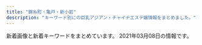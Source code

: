 ```yaml
---
title: "錦糸町・亀戸・新小岩"
description: "キーワード別にの巨乳アジアン・チャイナエステ嬢情報をまとめました。"
---
```


新着画像と新着キーワードをまとめています。
2021年03月08日の情報です。

<DmmAffiliateIns />
<KeywordTable
  shops={
    [
    {
        "station": "JR\u65b0\u5c0f\u5ca9\u99c5\u5357\u53e3",
        "url": "http://www.himawari-shinkoiwa.com/",
        "img_links": [
            "http://www.himawari-shinkoiwa.com/img/btn_side_mobile.jpg",
            "http://www.himawari-shinkoiwa.com/images/line.png",
            "http://www.himawari-shinkoiwa.com/files/002.jpg",
            "http://www.himawari-shinkoiwa.com/files/003.jpg",
            "http://www.himawari-shinkoiwa.com/img/ttl_info.png",
            "http://www.himawari-shinkoiwa.com/images/slider/2.jpg",
            "http://www.himawari-shinkoiwa.com/files/003-02.jpg",
            "http://www.himawari-shinkoiwa.com/files/002-02.jpg",
            "http://www.himawari-shinkoiwa.com/img/btn_blog.png",
            "http://www.himawari-shinkoiwa.com/images/slider/3.jpg",
            "http://www.himawari-shinkoiwa.com/images/slider/1.jpg",
            "http://www.himawari-shinkoiwa.com/files/001-02.jpg",
            "http://www.himawari-shinkoiwa.com/img/goback.jpg",
            "http://www.himawari-shinkoiwa.com/files/001.jpg",
            "http://www.himawari-shinkoiwa.com/img/move.jpg",
            "http://www.himawari-shinkoiwa.com/img/pickup.jpg",
            "http://www.himawari-shinkoiwa.com/img/ttl_move.png",
            "http://www.himawari-shinkoiwa.com/img/ttl_news.png",
            "http://www.himawari-shinkoiwa.com/img/tel.png"
        ],
        "name": "\u3072\u307e\u308f\u308a",
        "keywords": {
            "D": 4,
            "E": 2,
            "87": 4,
            "86": 2,
            "C": 11
        }
    },
    {
        "keywords": {},
        "img_links": [
            "http://www.hu-wa.work/images/sys.png",
            "http://www.hu-wa.work/img/kaori1.jpg",
            "http://www.hu-wa.work/staff/ayumi.jpg",
            "http://www.hu-wa.work/images/interior_t.jpg",
            "http://www.hu-wa.work/images/news.png",
            "http://www.hu-wa.work/images/3.png",
            "http://www.hu-wa.work/images/2.png",
            "http://www.hu-wa.work/img/mimi1.jpg",
            "http://www.hu-wa.work/staff/natu.jpg",
            "http://www.hu-wa.work/img/miki1.jpg",
            "http://www.hu-wa.work/images/s1.png",
            "http://www.hu-wa.work/img/maya1.jpg",
            "http://www.hu-wa.work/images/staff_t.jpg",
            "http://www.hu-wa.work/staff/maya.jpg",
            "http://www.hu-wa.work/images/8.png",
            "http://www.hu-wa.work/img/natu2.jpg",
            "http://www.hu-wa.work/images/7.png",
            "http://www.hu-wa.work/images/ta.jpg",
            "http://www.hu-wa.work/staff/miki.jpg",
            "http://www.hu-wa.work/img/yuna1.jpg",
            "http://www.hu-wa.work/images/5.png",
            "http://www.hu-wa.work/images/int1.png",
            "http://www.hu-wa.work/images/6.png",
            "http://www.hu-wa.work/img/natu1.jpg",
            "http://www.hu-wa.work/staff/mimi.jpg",
            "http://www.hu-wa.work/images/head.jpg",
            "http://www.hu-wa.work/staff/yuna.jpg",
            "http://www.hu-wa.work/images/tel.jpg",
            "http://www.hu-wa.work/staff/kaori.jpg",
            "http://www.hu-wa.work/img/ayumi1.jpg",
            "http://www.hu-wa.work/images/int2.png",
            "http://www.hu-wa.work/img/mimi2.jpg",
            "http://www.hu-wa.work/images/4.png"
        ],
        "url": "http://www.hu-wa.work/",
        "name": "Angel\u2019s Smile",
        "station": "JR\u5c0f\u5ca9\u99c5\u5357\u53e3"
    },
    {
        "img_links": [
            "http://miyabi-aroma.xyz/images/index-rose_02.png",
            "http://miyabi-aroma.xyz/images/staff/3/kiki.jpg",
            "http://miyabi-aroma.xyz/images/nav/nav-job.jpg",
            "http://miyabi-aroma.xyz/images/shishu/se2.jpg",
            "http://miyabi-aroma.xyz/images/nav/nav-staff.jpg",
            "http://miyabi-aroma.xyz/images/nav/nav-sys.jpg",
            "http://miyabi-aroma.xyz/images/shishu/se1.jpg",
            "http://miyabi-aroma.xyz/images/staff/3/rina.jpg",
            "http://miyabi-aroma.xyz/images/staff/3/ami2.jpg",
            "http://miyabi-aroma.xyz/images/staff/3/miya.jpg",
            "http://miyabi-aroma.xyz/images/index-rose_07.png",
            "http://miyabi-aroma.xyz/images/staff/3/rina2.jpg",
            "http://miyabi-aroma.xyz/images/staff/3/yaya2.jpg",
            "http://miyabi-aroma.xyz/images/staff/3/miya2.jpg",
            "http://miyabi-aroma.xyz/images/staff/3/kiki2.jpg",
            "http://miyabi-aroma.xyz/images/index-rose_09.png",
            "http://miyabi-aroma.xyz/images/staff/3/yaya1.jpg",
            "http://miyabi-aroma.xyz/images/index-rose_13.png",
            "http://miyabi-aroma.xyz/images/staff/3/yami.jpg",
            "http://miyabi-aroma.xyz/images/11.png",
            "http://miyabi-aroma.xyz/images/3/2.jpg",
            "http://miyabi-aroma.xyz/images/1801706901.jpg",
            "http://miyabi-aroma.xyz/images/staff/3/ami.jpg",
            "http://miyabi-aroma.xyz/images/nav/nav-info.jpg",
            "http://miyabi-aroma.xyz/images/3/1.jpg",
            "http://miyabi-aroma.xyz/images/index-rose_04.png"
        ],
        "station": "JR\u4e80\u6238\u99c5\u6771\u53e3",
        "name": "\u685c",
        "keywords": {
            "C": 7
        },
        "url": "http://miyabi-aroma.xyz/"
    },
    {
        "url": "http://mori.me-es.com/",
        "keywords": {
            "86": 3,
            "85": 3,
            "87": 1,
            "88": 1,
            "C": 6
        },
        "name": "\u68ee",
        "img_links": [
            "http://mori.me-es.com/images/index_24.jpg",
            "http://mori.me-es.com/images/index_28.jpg",
            "http://mori.me-es.com/girls/07.jpg",
            "http://mori.me-es.com/girls/08.jpg",
            "http://mori.me-es.com/images/info.jpg",
            "http://mori.me-es.com/images/index_15.jpg",
            "http://mori.me-es.com/girls/02.jpg",
            "http://mori.me-es.com/images/index_22.jpg",
            "http://mori.me-es.com/images/index_19.jpg",
            "http://mori.me-es.com/images/index_18.jpg",
            "http://mori.me-es.com/images/rec.jpg",
            "http://mori.me-es.com/images/staff_15.jpg",
            "http://mori.me-es.com/girls/05.jpg",
            "http://mori.me-es.com/images/index_05.jpg",
            "http://mori.me-es.com/images/index_20.jpg",
            "http://mori.me-es.com/images/index_02.jpg",
            "http://mori.me-es.com/images/index_03.jpg",
            "http://mori.me-es.com/girls/03.jpg",
            "http://mori.me-es.com/images/index_06.jpg",
            "http://mori.me-es.com/images/index_26.jpg",
            "http://mori.me-es.com/images/sub_28.jpg",
            "http://mori.me-es.com/images/index_01.jpg",
            "http://mori.me-es.com/images/index_12.jpg",
            "http://mori.me-es.com/images/index_13.jpg",
            "http://mori.me-es.com/images/index_04.jpg",
            "http://mori.me-es.com/images/index_10.jpg",
            "http://mori.me-es.com/images/info_15.jpg",
            "http://mori.me-es.com/girls/08a.jpg",
            "http://mori.me-es.com/images/index_09.jpg",
            "http://mori.me-es.com/girls/06.jpg",
            "http://mori.me-es.com/girls/00.jpg",
            "http://mori.me-es.com/images/index_17.jpg",
            "http://mori.me-es.com/images/rec_15.jpg",
            "http://mori.me-es.com/images/index_08.jpg",
            "http://mori.me-es.com/images/index_16.jpg",
            "http://mori.me-es.com/images/index_07.jpg",
            "http://mori.me-es.com/images/index_21.jpg",
            "http://mori.me-es.com/girls/01.jpg",
            "http://mori.me-es.com/images/index_27.jpg",
            "http://mori.me-es.com/images/index_30.jpg",
            "http://mori.me-es.com/girls/04.jpg",
            "http://mori.me-es.com/images/index_29.jpg",
            "http://mori.me-es.com/images/index_25.jpg"
        ],
        "station": "JR\u65b0\u5c0f\u5ca9\u99c5\u5317\u53e3"
    },
    {
        "keywords": {
            "88": 14,
            "86": 28,
            "D": 126,
            "83": 14,
            "89": 14,
            "C": 70,
            "87": 28,
            "85": 98,
            "E": 14,
            "92": 14
        },
        "img_links": [
            "https://kinshicho-mensesthe.net/images/footer-r.png",
            "https://kinshicho-mensesthe.net/room/esthe1.jpg",
            "https://kinshicho-mensesthe.net/room/4-s.jpg",
            "https://kinshicho-mensesthe.net/staff2/kokomi-s1.jpg",
            "https://kinshicho-mensesthe.net/staff2/kiki-s1.jpg",
            "https://kinshicho-mensesthe.net/room/4-l.jpg",
            "https://kinshicho-mensesthe.net/images/flower.png",
            "https://kinshicho-mensesthe.net/staff2/haruka-l1.jpg",
            "https://kinshicho-mensesthe.net/staff2/sera-l1.jpg",
            "https://kinshicho-mensesthe.net/room/1-l.jpg",
            "https://kinshicho-mensesthe.net/mens-esthe-massage/2020/02/06/satomi-s1.jpg",
            "https://kinshicho-mensesthe.net/staff2/kiki-l1.jpg",
            "https://kinshicho-mensesthe.net/staff2/sakura-l2.jpg",
            "https://kinshicho-mensesthe.net/button/blog.png",
            "https://kinshicho-mensesthe.net/staff2/satomi-s1.jpg",
            "https://kinshicho-mensesthe.net/images/camp.png",
            "https://kinshicho-mensesthe.net/staff2/yuki-s1.jpg",
            "https://kinshicho-mensesthe.net/room/6-l.jpg",
            "https://kinshicho-mensesthe.net/staff2/moe-s1.jpg",
            "https://kinshicho-mensesthe.net/staff2/kokomi-l1.jpg",
            "https://kinshicho-mensesthe.net/staff2/sera-s1.jpg",
            "https://kinshicho-mensesthe.net/staff2/satomi-l1.jpg",
            "https://kinshicho-mensesthe.net/staff2/rika-l1.jpg",
            "https://kinshicho-mensesthe.net/staff2/sora-s1.jpg",
            "https://kinshicho-mensesthe.net/staff2/saki-l1.jpg",
            "https://kinshicho-mensesthe.net/staff2/rui-s1.jpg",
            "https://kinshicho-mensesthe.net/room/6-s.jpg",
            "https://kinshicho-mensesthe.net/staff2/mai-l1.jpg",
            "https://kinshicho-mensesthe.net/staff2/saki-s1.jpg",
            "https://kinshicho-mensesthe.net/room/3-s.jpg",
            "https://kinshicho-mensesthe.net/images/header3.png",
            "https://kinshicho-mensesthe.net/staff2/yuki-l1.jpg",
            "https://kinshicho-mensesthe.net/room/2-s.jpg",
            "https://kinshicho-mensesthe.net/staff2/yumi-s1.jpg",
            "https://kinshicho-mensesthe.net/images/qrcode.png",
            "https://kinshicho-mensesthe.net/staff2/yuka-s1.jpg",
            "https://kinshicho-mensesthe.net/room/5-l.jpg",
            "https://kinshicho-mensesthe.net/staff2/sora-l1.jpg",
            "https://kinshicho-mensesthe.net/room/esthe3.jpg",
            "https://kinshicho-mensesthe.net/images/main1.jpg",
            "https://kinshicho-mensesthe.net/room/esthe2.jpg",
            "https://kinshicho-mensesthe.net/mens-esthe-massage/2020/02/06/sora-s1.jpg",
            "https://kinshicho-mensesthe.net/staff2/yumi-l1.jpg",
            "https://kinshicho-mensesthe.net/images/clear.png",
            "https://kinshicho-mensesthe.net/images/main-sp.jpg",
            "https://kinshicho-mensesthe.net/button/home.png",
            "https://kinshicho-mensesthe.net/images/footer-l.png",
            "https://kinshicho-mensesthe.net/staff2/rui-l1.jpg",
            "https://kinshicho-mensesthe.net/room/3-l.jpg",
            "https://kinshicho-mensesthe.net/staff2/sakura-s2.jpg",
            "https://kinshicho-mensesthe.net/staff2/mai-s1.jpg",
            "https://kinshicho-mensesthe.net/staff2/rika-s1.jpg",
            "https://kinshicho-mensesthe.net/room/5-s.jpg",
            "https://kinshicho-mensesthe.net/button/staff.png",
            "https://kinshicho-mensesthe.net/mens-esthe-massage/2020/10/17/moe-s1.jpg",
            "https://kinshicho-mensesthe.net/mens-esthe-massage/2020/01/22/yuki-s1.jpg",
            "https://kinshicho-mensesthe.net/room/1-s.jpg",
            "https://kinshicho-mensesthe.net/staff2/haruka-s1.jpg",
            "https://kinshicho-mensesthe.net/room/2-l.jpg"
        ],
        "name": "KIRARA",
        "url": "https://kinshicho-mensesthe.net/",
        "station": "JR\u9326\u7cf8\u753a\u99c5\u5317\u53e3"
    },
    {
        "name": "\u5343\u693f",
        "img_links": [
            "http://sentsubaki.asia/img/cast/yuyu-04.jpg",
            "http://sentsubaki.asia/img/btn_twitter.png",
            "http://sentsubaki.asia/img/cast/you-04.jpg",
            "http://sentsubaki.asia/img/cast/momo-03.jpg",
            "http://sentsubaki.asia/img/cast/miki-03.jpg",
            "http://sentsubaki.asia/img/cast/yumi-02.jpg",
            "http://sentsubaki.asia/img/cast/momo-01.jpg",
            "http://sentsubaki.asia/img/cast/miki-02.jpg",
            "http://sentsubaki.asia/img/btn_interior.png",
            "http://sentsubaki.asia/img/cast/yumi-03.jpg",
            "http://sentsubaki.asia/img/cast/you-01.jpg",
            "http://sentsubaki.asia/img/cast/you-02.jpg",
            "http://sentsubaki.asia/img/cast/aya-03.jpg",
            "http://sentsubaki.asia/img/cast/yuyu-02.jpg",
            "http://sentsubaki.asia/img/cast/miki-04.jpg",
            "http://sentsubaki.asia/img/btn_cast.png",
            "http://sentsubaki.asia/img/cast/yumi-04.jpg",
            "http://sentsubaki.asia/img/head_tel.png",
            "http://sentsubaki.asia/img/cast/nina-04.jpg",
            "http://sentsubaki.asia/img/cast/you-03.jpg",
            "http://sentsubaki.asia/img/cast/momo-02.jpg",
            "http://sentsubaki.asia/img/head_time.png",
            "http://sentsubaki.asia/img/cast/yuyu-01.jpg",
            "http://sentsubaki.asia/img/interior/lobby-2.jpg",
            "http://sentsubaki.asia/img/cast/miki-01.jpg",
            "http://sentsubaki.asia/img/coupon_special.png",
            "http://sentsubaki.asia/img/btn_top.png",
            "http://sentsubaki.asia/img/cast/momo-04.jpg",
            "http://sentsubaki.asia/img/cast/aya-04.jpg",
            "http://sentsubaki.asia/img/cast/nina-03.jpg",
            "http://sentsubaki.asia/img/cast/aya-01.jpg",
            "http://sentsubaki.asia/img/interior/lobby-1.jpg"
        ],
        "keywords": {},
        "url": "http://sentsubaki.asia/",
        "station": "JR\u4e80\u6238\u99c5\u6771\u53e3"
    },
    {
        "url": "https://doraimon.tyo.cm/",
        "img_links": [
            "https://doraimon.tyo.cm/photos/sites/32/2021/03/2021030207304993.jpg",
            "https://doraimon.tyo.cm/images/top.jpg",
            "https://doraimon.tyo.cm/images/s_face.jpg",
            "https://doraimon.tyo.cm/images/link.jpg",
            "https://doraimon.tyo.cm/images/s_news.jpg",
            "https://doraimon.tyo.cm/photos/sites/32/2021/03/2021030207305994.jpg",
            "https://doraimon.tyo.cm/photos/sites/32/2021/03/2021030207304862.jpg",
            "https://doraimon.tyo.cm/images/mobile.jpg",
            "https://doraimon.tyo.cm/photos/sites/32/2021/03/2021030207310114.jpg",
            "https://doraimon.tyo.cm/images/staff_line.jpg"
        ],
        "keywords": {
            "86": 2,
            "D": 4,
            "85": 2
        },
        "name": "\u30c9\u30e9\u3048\u3082\u3093",
        "station": "JR\u4e80\u6238\u99c5\u5317\u53e3"
    },
    {
        "img_links": [
            "http://kinshicho-es.xyz/images/kanban.jpg",
            "http://kinshicho-es.xyz/images/r1.jpg",
            "http://kinshicho-es.xyz/images/top.jpg",
            "http://kinshicho-es.xyz/images/b2.jpg",
            "http://kinshicho-es.xyz/images/r2.jpg",
            "http://kinshicho-es.xyz/images/g5.jpg",
            "http://kinshicho-es.xyz/images/g3.jpg",
            "http://kinshicho-es.xyz/images/left1_2_02.jpg",
            "http://kinshicho-es.xyz/images/r3.jpg",
            "http://kinshicho-es.xyz/images/g2.jpg",
            "http://kinshicho-es.xyz/images/news-tit1.jpg",
            "http://kinshicho-es.xyz/images/r4.jpg",
            "http://kinshicho-es.xyz/images/top1.jpg",
            "http://kinshicho-es.xyz/images/g0.jpg",
            "http://kinshicho-es.xyz/images/g51.jpg",
            "http://kinshicho-es.xyz/images/b1.jpg",
            "http://kinshicho-es.xyz/images/g41.jpg"
        ],
        "url": "http://kinshicho-es.xyz/",
        "keywords": {
            "C": 7
        },
        "name": "\u30b9\u30c1\u30e5\u30ef\u306e\u30b9\u30de\u30a4\u30eb",
        "station": "JR\u9326\u7cf8\u753a\u99c5\u5317\u53e3"
    },
    {
        "img_links": [
            "http://iyasi-heal.com/images/slider1/03.jpg",
            "http://iyasi-heal.com/staffPhoto/s20200606151251.jpg",
            "http://iyasi-heal.com/images/mobile.jpg",
            "http://iyasi-heal.com/images/returnBtn.png",
            "http://iyasi-heal.com/images/gallery1.png",
            "http://iyasi-heal.com/staffPhoto/b20200909152230.jpg",
            "http://iyasi-heal.com/staffPhoto/b20190815113058.jpg",
            "http://iyasi-heal.com/js/sliderLine/slide_next.png",
            "http://iyasi-heal.com/staffPhoto/b20190815113117.jpg",
            "http://iyasi-heal.com/staffPhoto/s20190815113117.jpg",
            "http://iyasi-heal.com/js/sliderLine/slide_prev.png",
            "http://iyasi-heal.com/staffPhoto/b20200606151240.jpg",
            "http://iyasi-heal.com/staffPhoto/s20191114093407.jpg",
            "http://iyasi-heal.com/staffPhoto/s20190815113058.jpg",
            "http://iyasi-heal.com/staffPhoto/b20191114093407.jpg",
            "http://iyasi-heal.com/staffPhoto/s20200606151247.jpg",
            "http://iyasi-heal.com/images/slider1/02.jpg",
            "http://iyasi-heal.com/staffPhoto/s20200909152230.jpg",
            "http://iyasi-heal.com/staffPhoto/s20200606151240.jpg",
            "http://iyasi-heal.com/images/slider1/01.jpg"
        ],
        "url": "http://iyasi-heal.com/",
        "name": "\u308a\u308a",
        "keywords": {
            "C": 1,
            "85": 1,
            "D": 3
        },
        "station": "JR\u5c0f\u5ca9\u99c5\u5357\u53e3"
    },
    {
        "url": "https://piano.sweet-relaxation.com/",
        "name": "Piano",
        "img_links": [
            "https://piano.sweet-relaxation.com/img/cast/luna-01.jpg",
            "https://piano.sweet-relaxation.com/img/cast/ai-02.jpg",
            "https://piano.sweet-relaxation.com/img/cast/aini-03.jpg",
            "https://piano.sweet-relaxation.com/img/cast/aini-02.jpg",
            "https://piano.sweet-relaxation.com/img/cast/aki-03.jpg",
            "https://piano.sweet-relaxation.com/img/slick/sl-6.jpg",
            "https://piano.sweet-relaxation.com/img/cast/aki-01.jpg",
            "https://piano.sweet-relaxation.com/img/cast/nana-04.jpg",
            "https://piano.sweet-relaxation.com/img/cast/ebi-03.jpg",
            "https://piano.sweet-relaxation.com/img/slick/sl-1.jpg",
            "https://piano.sweet-relaxation.com/img/cast/nico-02.jpg",
            "https://piano.sweet-relaxation.com/img/cast/ai-01.jpg",
            "https://piano.sweet-relaxation.com/img/slick/sl-7.jpg",
            "https://piano.sweet-relaxation.com/img/cast/aye-01.jpg",
            "https://piano.sweet-relaxation.com/img/interior/int-02.jpg",
            "https://piano.sweet-relaxation.com/img/slick/sl-5.jpg",
            "https://piano.sweet-relaxation.com/img/cast/aki-04.jpg",
            "https://piano.sweet-relaxation.com/img/slick/sl-2.jpg",
            "https://piano.sweet-relaxation.com/img/cast/aye-04.jpg",
            "https://piano.sweet-relaxation.com/img/cast/aye-03.jpg",
            "https://piano.sweet-relaxation.com/img/cast/nana-03.jpg",
            "https://piano.sweet-relaxation.com/img/cast/luna-04.jpg",
            "https://piano.sweet-relaxation.com/img/cast/nana-02.jpg",
            "https://piano.sweet-relaxation.com/img/cast/nico-03.jpg",
            "https://piano.sweet-relaxation.com/img/cast/miya-02.jpg",
            "https://piano.sweet-relaxation.com/img/interior/int-01.jpg",
            "https://piano.sweet-relaxation.com/img/cast/lili-04.jpg",
            "https://piano.sweet-relaxation.com/img/cast/nana-01.jpg",
            "https://piano.sweet-relaxation.com/img/cast/nico-04.jpg",
            "https://piano.sweet-relaxation.com/img/cast/coco-03.jpg",
            "https://piano.sweet-relaxation.com/img/cast/coco-02.jpg",
            "https://piano.sweet-relaxation.com/img/cast/aini-04.jpg",
            "https://piano.sweet-relaxation.com/img/cast/luna-03.jpg",
            "https://piano.sweet-relaxation.com/img/cast/miky-02.jpg",
            "https://piano.sweet-relaxation.com/img/cast/lili-03.jpg",
            "https://piano.sweet-relaxation.com/img/slick/sl-3.jpg",
            "https://piano.sweet-relaxation.com/img/cast/miky-03.jpg",
            "https://piano.sweet-relaxation.com/img/cast/miky-04.jpg",
            "https://piano.sweet-relaxation.com/img/cast/aini-01.jpg",
            "https://piano.sweet-relaxation.com/img/cast/miya-03.jpg",
            "https://piano.sweet-relaxation.com/img/cast/aye-02.jpg",
            "https://piano.sweet-relaxation.com/img/cast/miya-04.jpg",
            "https://piano.sweet-relaxation.com/img/cast/nico-01.jpg",
            "https://piano.sweet-relaxation.com/img/interior/int-03.jpg",
            "https://piano.sweet-relaxation.com/img/cast/lili-02.jpg",
            "https://piano.sweet-relaxation.com/img/interior/int-04.jpg",
            "https://piano.sweet-relaxation.com/img/slick/sl-4.jpg",
            "https://piano.sweet-relaxation.com/img/cast/coco-04.jpg",
            "https://piano.sweet-relaxation.com/img/cast/luna-02.jpg",
            "https://piano.sweet-relaxation.com/img/cast/miya-01.jpg",
            "https://piano.sweet-relaxation.com/img/cast/lili-01.jpg",
            "https://piano.sweet-relaxation.com/img/cast/ebi-02.jpg",
            "https://piano.sweet-relaxation.com/img/cast/ebi-01.jpg",
            "https://piano.sweet-relaxation.com/img/cast/ebi-04.jpg",
            "https://piano.sweet-relaxation.com/img/cast/miky-01.jpg",
            "https://piano.sweet-relaxation.com/img/cast/ai-03.jpg",
            "https://piano.sweet-relaxation.com/img/cast/aki-02.jpg",
            "https://piano.sweet-relaxation.com/img/cast/ai-04.jpg",
            "https://piano.sweet-relaxation.com/img/cast/coco-01.jpg"
        ],
        "station": "JR\u65b0\u5c0f\u5ca9\u99c5\u5357\u53e3",
        "keywords": {}
    },
    {
        "img_links": [
            "http://www.aierwtbn.xyz/picture/pick.png",
            "http://www.aierwtbn.xyz/picture/bj2.jpg",
            "http://www.aierwtbn.xyz/uploads/210223/1-210223145K0W7.jpg",
            "http://www.aierwtbn.xyz/picture/end.png",
            "http://www.aierwtbn.xyz/uploads/210223/1-210223145F5H5.jpg",
            "http://www.aierwtbn.xyz/uploads/210223/1-210223145KR53.jpg",
            "http://www.aierwtbn.xyz/uploads/210223/1-210223145H63H.jpg",
            "http://www.aierwtbn.xyz/uploads/210223/1-210223145I5F4.jpg",
            "http://www.aierwtbn.xyz/picture/r4.jpg",
            "http://www.aierwtbn.xyz/picture/news.png",
            "http://www.aierwtbn.xyz/picture/s_staff.jpg",
            "http://www.aierwtbn.xyz/picture/r1.jpg",
            "http://www.aierwtbn.xyz/picture/r2.jpg",
            "http://www.aierwtbn.xyz/picture/r5.jpg",
            "http://www.aierwtbn.xyz/uploads/210223/1-210223145G3595.jpg",
            "http://www.aierwtbn.xyz/picture/face.png",
            "http://www.aierwtbn.xyz/picture/top.png",
            "http://www.aierwtbn.xyz/picture/r3.jpg"
        ],
        "keywords": {
            "D": 3,
            "86": 3
        },
        "station": "JR\u5c0f\u5ca9\u99c5",
        "url": "http://www.aierwtbn.xyz/",
        "name": "\u3042\u3044\u3053"
    },
    {
        "station": "\u9752\u7825\u99c5A2\u51fa\u53e3",
        "url": "http://shizuku2009.com/",
        "keywords": {},
        "name": "\u79cb",
        "img_links": [
            "http://shizuku2009.com/images/index_10.jpg",
            "http://shizuku2009.com/staff/1/1.jpg",
            "http://shizuku2009.com/images/service_13.jpg",
            "http://shizuku2009.com/staff/6/1.jpg",
            "http://shizuku2009.com/images/staff_15.jpg",
            "http://shizuku2009.com/staff/3/1.jpg",
            "http://shizuku2009.com/images/staff_12.jpg",
            "http://shizuku2009.com/images/index_07.jpg",
            "http://shizuku2009.com/images/index_17.jpg",
            "http://shizuku2009.com/images/index_20.jpg",
            "http://shizuku2009.com/images/index_14.jpg",
            "http://shizuku2009.com/images/index_02.jpg",
            "http://shizuku2009.com/images/index_04.jpg",
            "http://shizuku2009.com/images/index_19.jpg",
            "http://shizuku2009.com/staff/5/1.jpg",
            "http://shizuku2009.com/images/index_06.jpg",
            "http://shizuku2009.com/staff/4/1.jpg",
            "http://shizuku2009.com/images/index_05.jpg",
            "http://shizuku2009.com/images/index_09.jpg",
            "http://shizuku2009.com/images/index_15.jpg",
            "http://shizuku2009.com/images/index_08.jpg",
            "http://shizuku2009.com/staff/2/1.jpg",
            "http://shizuku2009.com/images/index_13.jpg"
        ]
    },
    {
        "name": "\u5e78\u305b",
        "keywords": {},
        "img_links": [
            "http://www.es-royal.click/images/main_footer.jpg",
            "http://www.es-royal.click/images/head.jpg",
            "http://www.es-royal.click/images/mobile.jpg",
            "http://www.es-royal.click/images/b2.jpg",
            "http://www.es-royal.click/img/aya1.jpg",
            "http://www.es-royal.click/images/7.jpg",
            "http://www.es-royal.click/images/interior_t.jpg",
            "http://www.es-royal.click/images/6.jpg",
            "http://www.es-royal.click/images/sys1.png",
            "http://www.es-royal.click/img/emi1.jpg",
            "http://www.es-royal.click/images/staff_t.jpg",
            "http://www.es-royal.click/images/int1.png",
            "http://www.es-royal.click/images/main_top.jpg",
            "http://www.es-royal.click/img/ego1.jpg",
            "http://www.es-royal.click/images/news.png",
            "http://www.es-royal.click/img/miyuki1.jpg",
            "http://www.es-royal.click/images/ta.jpg",
            "http://www.es-royal.click/images/int2.png",
            "http://www.es-royal.click/img/nana1.jpg",
            "http://www.es-royal.click/images/b1.jpg",
            "http://www.es-royal.click/images/4.jpg",
            "http://www.es-royal.click/images/1.jpg",
            "http://www.es-royal.click/images/s1.png",
            "http://www.es-royal.click/img/mimi1.jpg",
            "http://www.es-royal.click/images/b3.jpg",
            "http://www.es-royal.click/images/8.jpg",
            "http://www.es-royal.click/img/momo2.jpg",
            "http://www.es-royal.click/images/5.jpg",
            "http://www.es-royal.click/images/9.jpg",
            "http://www.es-royal.click/img/momo1.jpg"
        ],
        "url": "http://www.es-royal.click/",
        "station": "\u4eac\u6210\u7acb\u77f3\u99c5\u5317\u53e3"
    },
    {
        "keywords": {},
        "station": "\u9752\u7825\u99c5",
        "img_links": [
            "http://iyasimori.jpest.net/uploads//sites/37/2021/01/g2-2-150x150.jpg",
            "http://iyasimori.jpest.net/uploads//sites/37/2021/01/news03.png",
            "http://iyasimori.jpest.net/uploads//sites/37/2021/01/g1-3.jpg",
            "http://iyasimori.jpest.net/uploads//sites/37/2021/01/g4-150x150.jpg",
            "http://iyasimori.jpest.net/uploads//sites/37/2021/01/g5.jpg",
            "http://iyasimori.jpest.net/uploads//sites/37/2021/01/tite-staff.jpg",
            "http://iyasimori.jpest.net/uploads//sites/37/2021/01/r3-1.jpg",
            "http://iyasimori.jpest.net/uploads//sites/37/2021/01/news01.png",
            "http://iyasimori.jpest.net/uploads//sites/37/2021/01/g2-2.jpg",
            "http://iyasimori.jpest.net/uploads//sites/37/2021/01/g4.jpg",
            "http://iyasimori.jpest.net/uploads//sites/37/2021/01/r4-1.jpg",
            "http://iyasimori.jpest.net/uploads//sites/37/2021/01/g3-2.jpg",
            "http://iyasimori.jpest.net/uploads//sites/37/2021/01/g3-2-150x150.jpg",
            "http://iyasimori.jpest.net/uploads//sites/37/2021/01/a.jpg",
            "http://iyasimori.jpest.net/uploads//sites/37/2021/01/r5.jpg",
            "http://iyasimori.jpest.net/uploads//sites/37/2021/01/bj_03.jpg",
            "http://iyasimori.jpest.net/uploads//sites/37/2021/01/r6.jpg",
            "http://iyasimori.jpest.net/uploads//sites/37/2021/01/g5-150x150.jpg",
            "http://iyasimori.jpest.net/uploads//sites/37/2021/01/g1-3-150x150.jpg",
            "http://iyasimori.jpest.net/uploads//sites/37/2021/01/mobile.png",
            "http://iyasimori.jpest.net/uploads//sites/37/2021/01/top.jpg",
            "http://iyasimori.jpest.net/uploads//sites/37/2021/01/a2.jpg"
        ],
        "url": "http://iyasimori.jpest.net/",
        "name": "\u7652\u3057\u306e\u68ee"
    },
    {
        "url": "http://hani-est.xyz/",
        "station": "\u897f\u5927\u5cf6\u99c5A1\u51fa\u53e3",
        "keywords": {
            "94": 13,
            "\u5de8\u4e73": 13,
            "E": 13,
            "C": 41,
            "90": 26,
            "82": 13,
            "\u4e73": 13,
            "83": 13
        },
        "name": "\u871c\u82b1",
        "img_links": [
            "http://hani-est.xyz/images/g1.jpg",
            "http://hani-est.xyz/images/a1.jpg",
            "http://hani-est.xyz/images/zi-staff.png",
            "http://hani-est.xyz/images/banna.jpg",
            "http://hani-est.xyz/images/g2.jpg",
            "http://hani-est.xyz/images/g4.jpg",
            "http://hani-est.xyz/images/banna1.jpg",
            "http://hani-est.xyz/images/g6.jpg",
            "http://hani-est.xyz/images/banna2.jpg",
            "http://hani-est.xyz/images/zi-newface.png",
            "http://hani-est.xyz/images/new1.jpg",
            "http://hani-est.xyz/images/zi-ao.png",
            "http://hani-est.xyz/images/g5.jpg",
            "http://hani-est.xyz/images/zi-service.png",
            "http://hani-est.xyz/images/zi-pri.png",
            "http://hani-est.xyz/images/top.jpg"
        ]
    },
    {
        "url": "http://thaipataya.chm.jp/",
        "img_links": [
            "https://chm.jp/domains1/thaipataya/myimg/imgcom37658_sp.png",
            "https://chm.jp/domains1/thaipataya/myimg/imgcom37737_sp.png",
            "https://chm.jp/domains1/thaipataya/myimg/imgcom37665_sp.jpg",
            "https://chm.jp/domains1/thaipataya/myimg/imgcom37662_sp.png",
            "https://chm.jp/domains1/thaipataya/myimg/imgcom36578_sp.jpg",
            "https://chm.jp/domains1/thaipataya/myimg/imgcom37834_sp.jpg",
            "https://chm.jp/domains1/thaipataya/myimg/imgcom37914_sp.jpg",
            "https://chm.jp/domains1/thaipataya/myimg/imgcom36565_sp.jpg",
            "https://chm.jp/domains1/thaipataya/myimg/imgcom37730_sp.png",
            "https://chm.jp/domains1/thaipataya/myimg/imgcom37669_sp.jpg",
            "https://chm.jp/domains1/thaipataya/myimg/imgcom36633_sp.jpg",
            "https://chm.jp/domains1/thaipataya/myimg/imgcom37664_sp.png",
            "https://chm.jp/domains1/thaipataya/myimg/imgcom36614_sp.jpg",
            "https://chm.jp/domains1/thaipataya/myimg/imgcom37174_sp.png",
            "https://chm.jp/domains1/thaipataya/myimg/imgcom37655_sp.jpg",
            "https://chm.jp/domains1/thaipataya/myimg/imgcom37358_sp.jpg",
            "https://chm.jp/domains1/thaipataya/myimg/imgcom37915_sp.jpg",
            "https://chm.jp/domains1/thaipataya/myimg/imgcom36577_sp.jpg",
            "https://chm.jp/domains1/thaipataya/myimg/imgcom37357_sp.jpg",
            "https://chm.jp/domains1/thaipataya/myimg/imgcom36581_sp.jpg",
            "https://chm.jp/domains1/thaipataya/myimg/imgcom37727_sp.png",
            "https://chm.jp/domains1/thaipataya/myimg/imgcom37654_sp.jpg",
            "https://chm.jp/domains1/thaipataya/myimg/imgcom37657_sp.jpg",
            "https://chm.jp/domains1/thaipataya/myimg/imgcom37663_sp.jpg",
            "https://chm.jp/domains1/thaipataya/myimg/imgcom37725_sp.png",
            "https://chm.jp/domains1/thaipataya/myimg/imgcom37734_sp.png",
            "https://chm.jp/domains1/thaipataya/myimg/imgcom36636_sp.jpg",
            "https://chm.jp/domains1/thaipataya/myimg/imgcom37177_sp.png",
            "https://chm.jp/domains1/thaipataya/myimg/imgcom36606_sp.jpg",
            "https://chm.jp/domains1/thaipataya/myimg/imgcom36618_sp.png",
            "https://chm.jp/domains1/thaipataya/myimg/imgcom37660_sp.png",
            "https://chm.jp/domains1/thaipataya/myimg/imgcom37840_sp.jpg",
            "https://chm.jp/domains1/thaipataya/myimg/imgcom37841_sp.jpg",
            "https://chm.jp/domains1/thaipataya/myimg/slideimg36560_sp.jpg",
            "https://chm.jp/domains1/thaipataya/myimg/imgcom37710_sp.jpg",
            "https://chm.jp/domains1/thaipataya/myimg/imgcom37839_sp.jpg",
            "https://chm.jp/domains1/thaipataya/myimg/imgcom37740_sp.png",
            "https://chm.jp/domains1/thaipataya/myimg/slideimg36561_sp.jpg",
            "https://chm.jp/domains1/thaipataya/myimg/imgcom37833_sp.jpg",
            "https://chm.jp/domains1/thaipataya/myimg/imgcom36613_sp.jpg",
            "https://chm.jp/domains1/thaipataya/myimg/imgcom37729_sp.png",
            "https://chm.jp/domains1/thaipataya/myimg/imgcom37666_sp.jpg",
            "https://chm.jp/domains1/thaipataya/myimg/imgcom36619_sp.jpg",
            "https://chm.jp/domains1/thaipataya/myimg/imgcom37355_sp.jpg",
            "https://chm.jp/domains1/thaipataya/myimg/imgcom37739_sp.png",
            "https://chm.jp/domains1/thaipataya/myimg/imgcom37359_sp.jpg",
            "https://chm.jp/domains1/thaipataya/myimg/imgcom36582_sp.jpg",
            "https://chm.jp/domains1/thaipataya/myimg/imgcom37916_sp.jpg",
            "https://chm.jp/domains1/thaipataya/myimg/imgcom37726_sp.png",
            "https://chm.jp/domains1/thaipataya/myimg/imgcom37659_sp.png",
            "https://chm.jp/domains1/thaipataya/myimg/imgcom36615_sp.png",
            "https://chm.jp/domains1/thaipataya/myimg/imgcom36605_sp.jpg",
            "https://chm.jp/domains1/thaipataya/myimg/imgcom37661_sp.png",
            "https://chm.jp/sozai/0_4999/bn122_sp.png",
            "https://chm.jp/domains1/thaipataya/myimg/imgcom37653_sp.jpg",
            "https://chm.jp/domains1/thaipataya/myimg/imgcom37172_sp.png",
            "https://chm.jp/domains1/thaipataya/myimg/imgcom37668_sp.png",
            "https://chm.jp/domains1/thaipataya/myimg/imgcom37913_sp.jpg",
            "https://chm.jp/sozai/0_4999/bn112_sp.png",
            "https://chm.jp/domains1/thaipataya/myimg/imgcom37732_sp.png",
            "https://chm.jp/domains1/thaipataya/myimg/imgcom37361_sp.png",
            "https://chm.jp/domains1/thaipataya/myimg/imgcom37362_sp.png",
            "http://chm.jp/img/linebutton_82x20.png",
            "https://chm.jp/domains1/thaipataya/myimg/imgcom37356_sp.jpg",
            "https://chm.jp/domains1/thaipataya/myimg/imgcom37656_sp.jpg",
            "https://chm.jp/domains1/thaipataya/myimg/imgcom37360_sp.jpg",
            "https://chm.jp/domains1/thaipataya/myimg/imgcom37728_sp.png",
            "https://chm.jp/domains1/thaipataya/myimg/imgcom36635_sp.jpg",
            "https://chm.jp/domains1/thaipataya/myimg/imgcom37667_sp.png",
            "https://chm.jp/domains1/thaipataya/myimg/imgcom36634_sp.jpg",
            "https://chm.jp/domains1/thaipataya/myimg/slideimg36562_sp.jpg",
            "https://chm.jp/domains1/thaipataya/myimg/imgcom37067_sp.png",
            "https://chm.jp/domains1/thaipataya/myimg/imgcom36604_sp.jpg",
            "https://chm.jp/domains1/thaipataya/myimg/imgcom37733_sp.png",
            "https://chm.jp/domains1/thaipataya/myimg/imgcom37736_sp.png",
            "https://chm.jp/domains1/thaipataya/myimg/imgcom37789_sp.png",
            "https://chm.jp/domains1/thaipataya/myimg/imgcom36567_sp.jpg",
            "https://chm.jp/domains1/thaipataya/myimg/imgcom37731_sp.png",
            "https://chm.jp/domains1/thaipataya/myimg/imgcom36603_sp.png",
            "https://chm.jp/domains1/thaipataya/myimg/imgcom37738_sp.png",
            "https://chm.jp/domains1/thaipataya/myimg/imgcom36566_sp.png",
            "https://chm.jp/domains1/thaipataya/myimg/imgcom36607_sp.jpg"
        ],
        "keywords": {
            "\u30bb\u30af\u30b7\u30fc": 1,
            "C": 13
        },
        "station": "JR\u5c0f\u5ca9\u99c5\u5357\u53e3",
        "name": "\u30d1\u30bf\u30e4"
    },
    {
        "img_links": [
            "http://biwert.xyz/uploads/201003/1-2010031G3421X.jpg",
            "http://biwert.xyz/templets/default/picture/staff_t.jpg",
            "http://biwert.xyz/uploads/201003/1-2010031G415110.jpg",
            "http://biwert.xyz/uploads/180620/1-1P62010154K00.png",
            "http://biwert.xyz/uploads/allimg/180620/1-1P620101640O8.png",
            "http://biwert.xyz/uploads/180620/1-1P620101629244.png",
            "http://biwert.xyz/uploads/201003/1-2010031G35C32.jpg",
            "http://biwert.xyz/templets/default/picture/interior_t.jpg",
            "http://biwert.xyz/templets/default/picture/head.jpg",
            "http://biwert.xyz/uploads/201109/1-201109141105216.jpg",
            "http://biwert.xyz/templets/default/picture/rec1.png",
            "http://biwert.xyz/uploads/201007/1-20100G4464b26.jpg",
            "http://biwert.xyz/uploads/allimg/180620/1-1P6201013133b.jpg",
            "http://biwert.xyz/uploads/180620/1-1P62010193X63.jpg",
            "http://biwert.xyz/uploads/201003/1-2010031G432629.jpg",
            "http://biwert.xyz/images/1-1P621101232H4.png",
            "http://biwert.xyz/templets/default/picture/news.jpg",
            "http://biwert.xyz/uploads/201006/1-2010061F032C0.jpg",
            "http://biwert.xyz/uploads/201006/1-2010061A941445.jpg"
        ],
        "keywords": {
            "G": 9,
            "E": 18
        },
        "url": "http://biwert.xyz/",
        "station": "JR\u5c0f\u5ca9\u99c5\u5317\u53e3",
        "name": "\u4e00\u6642"
    },
    {
        "station": "JR\u5c0f\u5ca9\u99c5\u5317\u53e3",
        "url": "http://www.sh-yuki.work/",
        "img_links": [
            "http://www.sh-yuki.work/uploads/190105/1-1Z1051440193X.jpg",
            "http://www.sh-yuki.work/images/lanmu3.jpg",
            "http://www.sh-yuki.work/uploads/200127/1-20012G02404310.jpg",
            "http://www.sh-yuki.work/uploads/200618/1-20061Q633094V.jpg",
            "http://www.sh-yuki.work/uploads/200713/1-200G3125135C2.jpg",
            "http://www.sh-yuki.work/images/room3.jpg",
            "http://www.sh-yuki.work/uploads/190110/1-1Z110093529363.png",
            "http://www.sh-yuki.work/uploads/210216/1-210216154445506.jpg",
            "http://www.sh-yuki.work/images/lanmu5.jpg",
            "http://www.sh-yuki.work/uploads/200618/1-20061Q6342Y06.jpg",
            "http://www.sh-yuki.work/images/room4.jpg",
            "http://www.sh-yuki.work/uploads/191006/1-191006105P61Z.jpg",
            "http://www.sh-yuki.work/uploads/201214/1-201214162100347.jpg",
            "http://www.sh-yuki.work/images/room1.jpg",
            "http://www.sh-yuki.work/uploads/191006/1-191006105IM24.jpg",
            "http://www.sh-yuki.work/images/lanmu4.jpg",
            "http://www.sh-yuki.work/uploads/190105/1-1Z105143940E6.jpg",
            "http://www.sh-yuki.work/images/end.png",
            "http://www.sh-yuki.work/images/lanmu2.jpg",
            "http://www.sh-yuki.work/uploads/200620/1-20062015425B54.jpg",
            "http://www.sh-yuki.work/images/1.jpg",
            "http://www.sh-yuki.work/images/s_news.jpg",
            "http://www.sh-yuki.work/uploads/191202/1-191202154021200.jpg",
            "http://www.sh-yuki.work/uploads/210216/1-210216154459443.jpg",
            "http://www.sh-yuki.work/uploads/201215/1-201215145200113.jpg",
            "http://www.sh-yuki.work/uploads/191221/1-191221111A3123.jpg",
            "http://www.sh-yuki.work/uploads/191028/1-19102Q03S5a4.jpg",
            "http://www.sh-yuki.work/images/nbj2.jpg",
            "http://www.sh-yuki.work/images/s_staff.jpg",
            "http://www.sh-yuki.work/uploads/200620/1-200620154311K4.jpg",
            "http://www.sh-yuki.work/uploads/190105/1-1Z105143921224.jpg",
            "http://www.sh-yuki.work/images/room2.jpg",
            "http://www.sh-yuki.work/uploads/201215/1-201215145153M4.jpg",
            "http://www.sh-yuki.work/uploads/200110/1-20011013245Y49.jpg",
            "http://www.sh-yuki.work/uploads/190105/1-1Z105143R9539.jpg",
            "http://www.sh-yuki.work/uploads/201214/1-20121416231WV.jpg",
            "http://www.sh-yuki.work/uploads/200713/1-200G3110344421.jpg",
            "http://www.sh-yuki.work/uploads/191021/1-19102116361I39.jpg",
            "http://www.sh-yuki.work/uploads/200218/1-20021Q3591A57.jpg",
            "http://www.sh-yuki.work/images/top.png",
            "http://www.sh-yuki.work/uploads/200218/1-20021Q359301Q.jpg",
            "http://www.sh-yuki.work/uploads/191227/1-19122F93911958.jpg",
            "http://www.sh-yuki.work/images/mobile.jpg",
            "http://www.sh-yuki.work/uploads/191104/1-1911041I124915.jpg",
            "http://www.sh-yuki.work/uploads/191227/1-19122F94110460.jpg"
        ],
        "name": "\u3086\u304d",
        "keywords": {
            "D": 17,
            "89": 2,
            "88": 1,
            "86": 14
        }
    },
    {
        "img_links": [
            "https://iyashinoizumi.com/wp-content/uploads/2019/06/001.jpg",
            "https://iyashinoizumi.com/wp-content/uploads/2019/06/50CD669B-0FFA-4734-B898-EB3D53E95C21.jpeg",
            "https://iyashinoizumi.com/wp-content/uploads/hiruwari.png",
            "https://iyashinoizumi.com/wp-content/uploads/2019/06/5293C707-270F-4802-8168-1493DA07DDAE.jpeg",
            "https://iyashinoizumi.com/wp-content/uploads/2019/06/momoko1.jpg",
            "https://iyashinoizumi.com/wp-content/uploads/0731EF09-7405-4B36-8468-B17A307EB894-197x300.jpeg",
            "https://iyashinoizumi.com/wp-content/uploads/9B89E764-B754-425D-A9AC-BB5566FA6AC4.jpeg",
            "https://iyashinoizumi.com/wp-content/uploads/0731EF09-7405-4B36-8468-B17A307EB894.jpeg",
            "https://iyashinoizumi.com/wp-content/uploads/7208DC4D-6E47-49CE-B1C0-3607E54E114B.jpeg",
            "https://iyashinoizumi.com/wp-content/uploads/rin.jpg",
            "https://iyashinoizumi.com/wp-content/uploads/7208DC4D-6E47-49CE-B1C0-3607E54E114B-210x300.jpeg",
            "https://iyashinoizumi.com/wp-content/uploads/5AA02D30-2C43-42C1-BE02-48E5A5C27E91-226x300.jpeg",
            "https://iyashinoizumi.com/wp-content/uploads/5AA02D30-2C43-42C1-BE02-48E5A5C27E91.jpeg",
            "https://iyashinoizumi.com/wp-content/uploads/9B89E764-B754-425D-A9AC-BB5566FA6AC4-270x300.jpeg",
            "https://iyashinoizumi.com/wp-content/uploads/2019/06/2DD3549C-F937-441D-B0E3-E26520ACFABD-e1559410733851.jpeg",
            "https://iyashinoizumi.com/wp-content/uploads/2019/06/43D6BE9C-43F6-45C2-95E5-E775CE725D67.jpeg",
            "https://iyashinoizumi.com/wp-content/uploads/0731EF09-7405-4B36-8468-B17A307EB894-e1579436226478.jpeg"
        ],
        "keywords": {
            "\u30bb\u30af\u30b7\u30fc": 2
        },
        "name": "\u7652\u3057\u306e\u6cc9",
        "station": "JR\u9326\u7cf8\u753a\u99c5\u5317\u53e3",
        "url": "https://iyashinoizumi.com/"
    },
    {
        "station": "JR\u5c0f\u5ca9\u99c5\u5317\u53e3",
        "keywords": {
            "E": 3,
            "\u30bb\u30af\u30b7\u30fc": 3
        },
        "img_links": [
            "http://mariabella.ies.fun/photos/sites/45/2019/09/2019092717170772.jpeg",
            "http://mariabella.ies.fun/photos/sites/45/2020/01/2020012420100278.jpeg",
            "http://mariabella.ies.fun/images/r06.jpg",
            "http://mariabella.ies.fun/images/s-staff.jpg",
            "http://mariabella.ies.fun/images/pick.jpg",
            "http://mariabella.ies.fun/images/ac2.jpg",
            "http://mariabella.ies.fun/photos/sites/45/2019/09/2019091016323921.jpeg",
            "http://mariabella.ies.fun/images/r02.jpg",
            "http://mariabella.ies.fun/images/s-recriut.jpg",
            "http://mariabella.ies.fun/images/r04.jpg",
            "http://mariabella.ies.fun/images/r05.jpg",
            "http://mariabella.ies.fun/images/ac3.jpg",
            "http://mariabella.ies.fun/images/r03.jpg",
            "http://mariabella.ies.fun/images/news.jpg",
            "http://mariabella.ies.fun/images/r09.jpg",
            "http://mariabella.ies.fun/images/ac1.jpg",
            "http://mariabella.ies.fun/images/mobile.jpg",
            "http://mariabella.ies.fun/images/top.png",
            "http://mariabella.ies.fun/images/r01.jpg",
            "http://mariabella.ies.fun/images/r07.jpg",
            "http://mariabella.ies.fun/images/mobile1.jpg",
            "http://mariabella.ies.fun/images/info.jpg",
            "http://mariabella.ies.fun/photos/sites/45/2018/06/2018062706422857.jpg"
        ],
        "name": "\u30de\u30ea\u30a2\u30d9\u30fc\u30e9",
        "url": "http://mariabella.ies.fun/"
    },
    {
        "url": "http://el-grande.asia/",
        "img_links": [
            "http://el-grande.asia/img/btn_top.png",
            "http://el-grande.asia/img/cast/sara-05.jpg",
            "http://el-grande.asia/img/cast/belu-03.jpg",
            "http://el-grande.asia/img/cast/hana-02.jpg",
            "http://el-grande.asia/img/btn_interior.png",
            "http://el-grande.asia/img/cast/aki-04.jpg",
            "http://el-grande.asia/img/cast/belu-02.jpg",
            "http://el-grande.asia/img/btn_twitter.png",
            "http://el-grande.asia/img/cast/misa-04.jpg",
            "http://el-grande.asia/img/cast/lucy-03.jpg",
            "http://el-grande.asia/img/cast/aki-02.jpg",
            "http://el-grande.asia/img/cast/lucy-01.jpg",
            "http://el-grande.asia/img/cast/ringo-03.jpg",
            "http://el-grande.asia/img/cast/mei-02.jpg",
            "http://el-grande.asia/img/cast/baby-03.jpg",
            "http://el-grande.asia/img/cast/aki-01.jpg",
            "http://el-grande.asia/img/interior/shower-4.jpg",
            "http://el-grande.asia/img/btn_cast.png",
            "http://el-grande.asia/img/cast/baby-01.jpg",
            "http://el-grande.asia/img/cast/rey-02.jpg",
            "http://el-grande.asia/img/cast/lucy-04.jpg",
            "http://el-grande.asia/img/cast/sara-06.jpg",
            "http://el-grande.asia/img/cast/belu-04.jpg",
            "http://el-grande.asia/img/cast/mai-03.jpg",
            "http://el-grande.asia/img/cast/rey-04.jpg",
            "http://el-grande.asia/img/cast/mai-01.jpg",
            "http://el-grande.asia/img/cast/baby-02.jpg",
            "http://el-grande.asia/img/cast/haru-04.jpg",
            "http://el-grande.asia/img/cast/mai-04.jpg",
            "http://el-grande.asia/img/cast/hana-03.jpg",
            "http://el-grande.asia/img/cast/haru-02.jpg",
            "http://el-grande.asia/img/cast/baby-04.jpg",
            "http://el-grande.asia/img/cast/hana-04.jpg",
            "http://el-grande.asia/img/cast/lucy-02.jpg",
            "http://el-grande.asia/img/dagger.png",
            "http://el-grande.asia/img/cast/ringo-01.jpg",
            "http://el-grande.asia/img/cast/haru-03.jpg",
            "http://el-grande.asia/img/cast/misa-01.jpg",
            "http://el-grande.asia/img/cast/rey-01.jpg",
            "http://el-grande.asia/img/interior/corridor-1.jpg",
            "http://el-grande.asia/img/interior/lobby-1.jpg",
            "http://el-grande.asia/img/cast/hana-01.jpg",
            "http://el-grande.asia/img/cast/mei-04.jpg",
            "http://el-grande.asia/img/cast/sara-08.jpg",
            "http://el-grande.asia/img/cast/ringo-04.jpg",
            "http://el-grande.asia/img/cast/belu-01.jpg",
            "http://el-grande.asia/img/cast/mei-03.jpg",
            "http://el-grande.asia/img/cast/haru-01.jpg",
            "http://el-grande.asia/img/cast/aki-03.jpg",
            "http://el-grande.asia/img/cast/mei-01.jpg",
            "http://el-grande.asia/img/cast/ringo-02.jpg"
        ],
        "name": "\u30a8\u30eb\u30b0\u30e9\u30f3\u30c7-elgrande-",
        "keywords": {},
        "station": "JR\u65b0\u5c0f\u5ca9\u99c5\u5357\u53e3"
    },
    {
        "url": "http://mirage.sweet-relaxation.com/",
        "keywords": {},
        "img_links": [
            "http://mirage.sweet-relaxation.com/img/cast/olive-01.jpg",
            "http://mirage.sweet-relaxation.com/img/cast/yumi-02.jpg",
            "http://mirage.sweet-relaxation.com/img/cast/olive-02.jpg",
            "http://mirage.sweet-relaxation.com/img/cast/yaya-01.jpg",
            "http://mirage.sweet-relaxation.com/img/cast/ran-02.jpg",
            "http://mirage.sweet-relaxation.com/img/cast/ran-03.jpg",
            "http://mirage.sweet-relaxation.com/img/cast/eri-01.jpg",
            "http://mirage.sweet-relaxation.com/img/cast/yaya-03.jpg",
            "http://mirage.sweet-relaxation.com/img/cast/eri-02.jpg",
            "http://mirage.sweet-relaxation.com/img/cast/yumi-01.jpg",
            "http://mirage.sweet-relaxation.com/img/cast/eri-03.jpg",
            "http://mirage.sweet-relaxation.com/img/cast/yaya-02.jpg",
            "http://mirage.sweet-relaxation.com/img/cast/olive-03.jpg",
            "http://mirage.sweet-relaxation.com/img/interior/corridor-1.jpg",
            "http://mirage.sweet-relaxation.com/img/cast/yumi-03.jpg",
            "http://mirage.sweet-relaxation.com/img/cast/ran-01.jpg"
        ],
        "name": "Mirage\uff5e\u30df\u30e9\u30fc\u30b8\u30e5\uff5e",
        "station": "JR\u4e80\u6238\u99c5\u6771\u53e3"
    },
    {
        "station": "JR\u9326\u7cf8\u753a\u5357\u53e3",
        "keywords": {
            "C": 20
        },
        "url": "http://harunohana.jpest.net/",
        "name": "\u6625\u306e\u82b1",
        "img_links": [
            "http://harunohana.jpest.net/uploads//sites/38/elementor/thumbs/g3-p3mbdh0sfjb37s5dl0oi5txkdr5uasv3te8udptyvk.jpg",
            "http://harunohana.jpest.net/uploads//sites/38/2021/02/c1.jpg",
            "http://harunohana.jpest.net/uploads//sites/38/elementor/thumbs/c1-p3a4bw5e1kwi5v056or06ljv5c0e005xwohq00tseg.jpg",
            "http://harunohana.jpest.net/uploads//sites/38/2021/02/c2.jpg",
            "http://harunohana.jpest.net/uploads//sites/38/2021/02/mobile.jpg",
            "http://harunohana.jpest.net/uploads//sites/38/2021/02/staff-tit.png",
            "http://harunohana.jpest.net/uploads//sites/38/2021/02/info-tit.png",
            "http://harunohana.jpest.net/uploads//sites/38/2021/02/c4.jpg",
            "http://harunohana.jpest.net/uploads//sites/38/2021/02/news-tit.png",
            "http://harunohana.jpest.net/uploads//sites/38/2021/02/mobile-tit.png",
            "http://harunohana.jpest.net/uploads//sites/38/elementor/thumbs/g1-p3mbbo5xbyuayorl3qn8vsare61ijopmkh8c9mi4sw.jpg",
            "http://harunohana.jpest.net/uploads//sites/38/elementor/thumbs/g2-p3mbcgd30zwwmzmmj2u1yl6l7q6iyltkocswnxcbm8.jpg",
            "http://harunohana.jpest.net/uploads//sites/38/2021/03/g2.jpg",
            "http://harunohana.jpest.net/uploads//sites/38/elementor/thumbs/g4-p3mbec1gp2hjuwwbjw36y43rzgwycta8xnrv7ujz68.jpg",
            "http://harunohana.jpest.net/uploads//sites/38/2021/02/tel_pickup.png",
            "http://harunohana.jpest.net/uploads//sites/38/2021/03/1.jpg",
            "http://harunohana.jpest.net/uploads//sites/38/2021/02/tel_top.png",
            "http://harunohana.jpest.net/uploads//sites/38/2021/02/xian.jpg",
            "http://harunohana.jpest.net/uploads//sites/38/2021/02/c6.jpg",
            "http://harunohana.jpest.net/uploads//sites/38/2021/03/g3.jpg",
            "http://harunohana.jpest.net/uploads//sites/38/2021/02/c3.jpg",
            "http://harunohana.jpest.net/uploads//sites/38/2021/03/g1.jpg",
            "http://harunohana.jpest.net/uploads//sites/38/elementor/thumbs/c3-p3a4c1sf6l483iry9r6rlk4mpn8la6sbxgemvolfd4.jpg",
            "http://harunohana.jpest.net/uploads//sites/38/elementor/thumbs/c2-p3a4by12f8z2t2xevpk9bl2sc3r4fedekxsoykr020.jpg",
            "http://harunohana.jpest.net/uploads//sites/38/2021/02/tel_staff.png",
            "http://harunohana.jpest.net/uploads//sites/38/elementor/thumbs/c5-p3a4c3o3k96sqqp7ys00qjnjwezbpkzslpplu8in0o.jpg",
            "http://harunohana.jpest.net/uploads//sites/38/2021/02/top-3.png",
            "http://harunohana.jpest.net/uploads//sites/38/2021/02/tel_info.png",
            "http://harunohana.jpest.net/uploads//sites/38/2021/02/ditiao-1.png",
            "http://harunohana.jpest.net/uploads//sites/38/2021/02/c5.jpg",
            "http://harunohana.jpest.net/uploads//sites/38/2021/02/pick-tit.png"
        ]
    },
    {
        "name": "Cherry",
        "keywords": {},
        "station": "JR\u9326\u7cf8\u753a\u99c5\u5357\u53e3",
        "url": "http://cherry-esthe.com/",
        "img_links": [
            "http://dccompanyqoo10.cafe24.com/tiffany/images/top/store_bg.png",
            "http://dccompanyqoo10.cafe24.com/tiffany/images/store/store.png",
            "http://dccompanyqoo10.cafe24.com/tiffany/images/common/header.png"
        ]
    },
    {
        "name": "\u3088\u308d\u3053\u3073",
        "keywords": {},
        "station": "JR\u9326\u7cf8\u753a\u99c5\u5317\u53e3",
        "img_links": [
            "http://k-yorocobi.com/images/b-mobile.png",
            "http://k-yorocobi.com/images/c-staff.png",
            "http://k-yorocobi.com/staff/s-rina.jpg",
            "http://k-yorocobi.com/images/bar-staff.png",
            "http://k-yorocobi.com/pic/pic2.jpg",
            "http://k-yorocobi.com/staff/s-emi.jpg",
            "http://k-yorocobi.com/staff/s-tika.jpg",
            "http://k-yorocobi.com/images/b-awaawa.png",
            "http://k-yorocobi.com/images/b-movie.png",
            "http://k-yorocobi.com/images/bill.jpg",
            "http://k-yorocobi.com/images/b-tel.png",
            "http://k-yorocobi.com/pic/pic4.jpg",
            "http://k-yorocobi.com/images/footer.png",
            "http://k-yorocobi.com/pic/pic1.jpg",
            "http://k-yorocobi.com/images/bar-pickup.png",
            "http://k-yorocobi.com/staff/s-yuyu.jpg",
            "http://k-yorocobi.com/images/bar-news.png",
            "http://k-yorocobi.com/images/c-top.png",
            "http://k-yorocobi.com/images/bar-interior.png",
            "http://k-yorocobi.com/pic/pic3.jpg",
            "http://k-yorocobi.com/images/c-interior.png",
            "http://k-yorocobi.com/images/bar-cam.png"
        ],
        "url": "http://k-yorocobi.com/"
    },
    {
        "img_links": [
            "http://aria.tokyo-relaxtime.asia/img/slick/st-4.jpg",
            "http://aria.tokyo-relaxtime.asia/img/cast/aki-01.jpg",
            "http://aria.tokyo-relaxtime.asia/img/cast/aya-02.jpg",
            "http://aria.tokyo-relaxtime.asia/img/cast/nana-02.jpg",
            "http://aria.tokyo-relaxtime.asia/img/cast/miki-03.jpg",
            "http://aria.tokyo-relaxtime.asia/img/cast/aki-03.jpg",
            "http://aria.tokyo-relaxtime.asia/img/cast/rina-02.jpg",
            "http://aria.tokyo-relaxtime.asia/img/cast/coco-02.jpg",
            "http://aria.tokyo-relaxtime.asia/img/cast/yaya-02.jpg",
            "http://aria.tokyo-relaxtime.asia/img/cast/coco-01.jpg",
            "http://aria.tokyo-relaxtime.asia/img/slick/st-5.jpg",
            "http://aria.tokyo-relaxtime.asia/img/cast/rina-03.jpg",
            "http://aria.tokyo-relaxtime.asia/img/cast/aya-04.jpg",
            "http://aria.tokyo-relaxtime.asia/img/cast/apple-01.jpg",
            "http://aria.tokyo-relaxtime.asia/img/cast/yaya-01.jpg",
            "http://aria.tokyo-relaxtime.asia/img/cast/aya-03.jpg",
            "http://aria.tokyo-relaxtime.asia/img/cast/apple-02.jpg",
            "http://aria.tokyo-relaxtime.asia/img/cast/aki-04.jpg",
            "http://aria.tokyo-relaxtime.asia/img/interior/lobby-1.jpg",
            "http://aria.tokyo-relaxtime.asia/img/cast/yuri-03.jpg",
            "http://aria.tokyo-relaxtime.asia/img/cast/rina-04.jpg",
            "http://aria.tokyo-relaxtime.asia/img/cast/miki-02.jpg",
            "http://aria.tokyo-relaxtime.asia/img/cast/coco-04.jpg",
            "http://aria.tokyo-relaxtime.asia/img/cast/risa-02.jpg",
            "http://aria.tokyo-relaxtime.asia/img/cast/yumi-04.jpg",
            "http://aria.tokyo-relaxtime.asia/img/cast/nana-01.jpg",
            "http://aria.tokyo-relaxtime.asia/img/cast/miki-01.jpg",
            "http://aria.tokyo-relaxtime.asia/img/slick/st-3.jpg",
            "http://aria.tokyo-relaxtime.asia/img/slick/st-2.jpg",
            "http://aria.tokyo-relaxtime.asia/img/cast/apple-03.jpg",
            "http://aria.tokyo-relaxtime.asia/img/interior/corridor-1.jpg",
            "http://aria.tokyo-relaxtime.asia/img/cast/coco-03.jpg",
            "http://aria.tokyo-relaxtime.asia/img/cast/apple-04.jpg",
            "http://aria.tokyo-relaxtime.asia/img/cast/risa-03.jpg",
            "http://aria.tokyo-relaxtime.asia/img/slick/st-1.jpg",
            "http://aria.tokyo-relaxtime.asia/img/cast/yaya-04.jpg",
            "http://aria.tokyo-relaxtime.asia/img/cast/nana-03.jpg",
            "http://aria.tokyo-relaxtime.asia/img/cast/yaya-03.jpg",
            "http://aria.tokyo-relaxtime.asia/img/cast/yuri-04.jpg",
            "http://aria.tokyo-relaxtime.asia/img/cast/risa-04.jpg",
            "http://aria.tokyo-relaxtime.asia/img/cast/yuri-01.jpg",
            "http://aria.tokyo-relaxtime.asia/img/cast/aki-02.jpg",
            "http://aria.tokyo-relaxtime.asia/img/cast/rina-01.jpg",
            "http://aria.tokyo-relaxtime.asia/img/cast/yumi-01.jpg",
            "http://aria.tokyo-relaxtime.asia/img/cast/aya-01.jpg",
            "http://aria.tokyo-relaxtime.asia/img/cast/nana-04.jpg",
            "http://aria.tokyo-relaxtime.asia/img/cast/risa-01.jpg",
            "http://aria.tokyo-relaxtime.asia/img/cast/yumi-02.jpg",
            "http://aria.tokyo-relaxtime.asia/img/cast/yumi-03.jpg",
            "http://aria.tokyo-relaxtime.asia/img/cast/miki-04.jpg"
        ],
        "keywords": {},
        "station": "JR\u5c0f\u5ca9\u99c5\u5317\u53e3",
        "url": "http://aria.tokyo-relaxtime.asia/",
        "name": "Aria\uff5e\u30a2\u30ea\u30a2\uff5e"
    },
    {
        "name": "\u3042\u308f\u308f",
        "keywords": {
            "87": 2,
            "89": 4,
            "85": 4,
            "D": 8
        },
        "station": "JR\u9326\u7cf8\u753a\u99c5\u5357\u53e3",
        "img_links": [
            "http://www.awawa-es.info/photo/201307/1374197215469380174.jpg",
            "http://www.awawa-es.info/photo/201307/13741973921454741938.jpg",
            "http://www.awawa-es.info/img/bottom.jpg",
            "http://www.awawa-es.info/p/2.jpg",
            "http://www.awawa-es.info/p/1.jpg",
            "http://www.awawa-es.info/photo/202009/15998945321509738889.jpeg",
            "http://www.awawa-es.info/photo/home/2391374197264.jpg",
            "http://www.awawa-es.info/img/images/sys_04.png",
            "http://www.awawa-es.info/img/h1.png",
            "http://www.awawa-es.info/img/i2.jpg",
            "http://www.awawa-es.info/photo/home/4051599894438.jpg",
            "http://www.awawa-es.info/img/s1.jpg",
            "http://www.awawa-es.info/img/hinfo.png",
            "http://www.awawa-es.info/img/return.png",
            "http://www.awawa-es.info/img/hsys.png",
            "http://www.awawa-es.info/img/hstaff.png",
            "http://www.awawa-es.info/p/bb.jpg",
            "http://www.awawa-es.info/img/acc.png",
            "http://www.awawa-es.info/p/4.jpg",
            "http://www.awawa-es.info/p/cc.jpg",
            "http://www.awawa-es.info/img/images/sys_03.png",
            "http://www.awawa-es.info/img/hjob.png",
            "http://www.awawa-es.info/img/images/sys_01.png",
            "http://www.awawa-es.info/img/h2.png",
            "http://www.awawa-es.info/img/h3.png",
            "http://www.awawa-es.info/p/aa.jpg",
            "http://www.awawa-es.info/img/tmp.jpg",
            "http://www.awawa-es.info/p/3.jpg",
            "http://www.awawa-es.info/img/images/sys_05.png",
            "http://www.awawa-es.info/img/s2.jpg",
            "http://www.awawa-es.info/photo/home/5241604645075.jpg",
            "http://www.awawa-es.info/img/sd.png",
            "http://www.awawa-es.info/photo/202009/15998944321424280736.jpeg",
            "http://www.awawa-es.info/img/rm.jpg",
            "http://www.awawa-es.info/img/images/sys_02.png",
            "http://www.awawa-es.info/photo/202011/1604645058826879711.png",
            "http://www.awawa-es.info/photo/home/4241374197436.jpg",
            "http://www.awawa-es.info/img/i1.jpg",
            "http://www.awawa-es.info/img/images/sys_06.png",
            "http://www.awawa-es.info/photo/202002/1580956374749618033.jpg",
            "http://www.awawa-es.info/photo/home/3281580956380.jpg"
        ],
        "url": "http://www.awawa-es.info/"
    },
    {
        "station": "JR\u65b0\u5c0f\u5ca9\u99c5\u5357\u53e3",
        "keywords": {
            "C": 12,
            "85": 4,
            "86": 2,
            "D": 4,
            "84": 2,
            "H": 2,
            "89": 6,
            "98": 2
        },
        "name": "\u96c5\u82b3",
        "url": "http://www.o-miyabi.com/",
        "img_links": [
            "http://www.o-miyabi.com/images/upload/thumb/928147996b3538a2.jpg",
            "http://www.o-miyabi.com/s/uploads/07.jpg",
            "http://www.o-miyabi.com/images/upload/thumb/6fceb6aef71115ac.jpg",
            "http://www.o-miyabi.com/s/uploads/06.jpg",
            "http://www.o-miyabi.com/images/index_02.jpg",
            "http://www.o-miyabi.com/s/uploads/01.jpg",
            "http://www.o-miyabi.com/images/index_04.jpg",
            "http://www.o-miyabi.com/images/index_19.jpg",
            "http://www.o-miyabi.com/images/index_10.jpg",
            "http://www.o-miyabi.com/images/info.jpg",
            "http://www.o-miyabi.com/images/upload/thumb/7713de024ddc43e7.jpg",
            "http://www.o-miyabi.com/s/images/pc.png",
            "http://www.o-miyabi.com/s/images/t1.jpg",
            "http://www.o-miyabi.com/s/images/slider/next.png",
            "http://www.o-miyabi.com/s/images/t2.jpg",
            "http://www.o-miyabi.com/images/upload/thumb/0dc07af1006255fa.jpg",
            "http://www.o-miyabi.com/images/index_16.jpg",
            "http://www.o-miyabi.com/s/images/service_01.png",
            "http://www.o-miyabi.com/s/images/service_07.png",
            "http://www.o-miyabi.com/images/info_09.jpg",
            "http://www.o-miyabi.com/s/image/nav_top.png",
            "http://www.o-miyabi.com/s/uploads/02.jpg",
            "http://www.o-miyabi.com/images/index_13.jpg",
            "http://www.o-miyabi.com/images/upload/thumb/04d21d82d11bc049.jpg",
            "http://www.o-miyabi.com/images/upload/thumb/51d074f8f9cdb905.jpg",
            "http://www.o-miyabi.com/s/image/nav_topics.png",
            "http://www.o-miyabi.com/girl/01.jpg",
            "http://www.o-miyabi.com/images/index_01.jpg",
            "http://www.o-miyabi.com/images/rec.jpg",
            "http://www.o-miyabi.com/images/index_07.jpg",
            "http://www.o-miyabi.com/images/index_05.jpg",
            "http://www.o-miyabi.com/images/info_02.jpg",
            "http://www.o-miyabi.com/s/images/tel.png",
            "http://www.o-miyabi.com/images/upload/thumb/6d7987cae648e809.jpg",
            "http://www.o-miyabi.com/s/images/service_03.png",
            "http://www.o-miyabi.com/images/upload/thumb/e12bb065f2380463.jpg",
            "http://www.o-miyabi.com/s/image/nav_cast.png",
            "http://www.o-miyabi.com/s/image/nav_sys.png",
            "http://www.o-miyabi.com/images/rec_09.jpg",
            "http://www.o-miyabi.com/s/images/slider/3.jpg",
            "http://www.o-miyabi.com/s/images/iphone.png",
            "http://www.o-miyabi.com/images/index_09.jpg",
            "http://www.o-miyabi.com/images/index_06.jpg",
            "http://www.o-miyabi.com/images/upload/thumb/57af63e7ff71466b.jpg",
            "http://www.o-miyabi.com/images/index_03.jpg",
            "http://www.o-miyabi.com/images/upload/thumb/1a8371be7358f1df.jpg",
            "http://www.o-miyabi.com/s/images/slider/1.jpg",
            "http://www.o-miyabi.com/s/images/slider/2.jpg",
            "http://www.o-miyabi.com/s/images/top_2.jpg",
            "http://www.o-miyabi.com/s/uploads/04.jpg",
            "http://www.o-miyabi.com/s/images/t3.jpg",
            "http://www.o-miyabi.com/s/images/okubokomachi.jpg",
            "http://www.o-miyabi.com/images/upload/thumb/72ffa1fb925d394b.jpg",
            "http://www.o-miyabi.com/images/upload/thumb/0981f77ac0a1e07f.jpg",
            "http://www.o-miyabi.com/images/index_14.jpg",
            "http://www.o-miyabi.com/images/upload/thumb/301c9a35b11a384f.jpg",
            "http://www.o-miyabi.com/images/upload/thumb/db15ea2226867103.jpg",
            "http://www.o-miyabi.com/images/movie_09.jpg",
            "http://www.o-miyabi.com/s/uploads/03.jpg",
            "http://www.o-miyabi.com/s/image/nav_hotel.png",
            "http://www.o-miyabi.com/s/images/slider/prev.png",
            "http://www.o-miyabi.com/images/staff_09.jpg",
            "http://www.o-miyabi.com/s/uploads/08.jpg",
            "http://www.o-miyabi.com/s/image/nav_manga.png",
            "http://www.o-miyabi.com/images/index_18.jpg"
        ]
    },
    {
        "url": "http://www.es-raku.link/",
        "station": "JR\u9326\u7cf8\u753a\u99c5\u5357\u53e3",
        "keywords": {},
        "img_links": [
            "http://www.es-raku.link/staff/ruru.jpg",
            "http://www.es-raku.link/img/lucky1.jpg",
            "http://www.es-raku.link/images/9.jpg",
            "http://www.es-raku.link/staff/yuki.jpg",
            "http://www.es-raku.link/images/1.jpg",
            "http://www.es-raku.link/images/mobile.jpg",
            "http://www.es-raku.link/images/menu/top.png",
            "http://www.es-raku.link/img/kaori1.jpg",
            "http://www.es-raku.link/img/ayaka1.jpg",
            "http://www.es-raku.link/images/r2.jpg",
            "http://www.es-raku.link/staff/kaori.jpg",
            "http://www.es-raku.link/images/3.jpg",
            "http://www.es-raku.link/images/tel.jpg",
            "http://www.es-raku.link/img/riri1.jpg",
            "http://www.es-raku.link/images/menu/staff.png",
            "http://www.es-raku.link/images/r1.jpg",
            "http://www.es-raku.link/images/2.jpg",
            "http://www.es-raku.link/img/ruru1.jpg",
            "http://www.es-raku.link/images/menu/interior.png",
            "http://www.es-raku.link/img/yuki1.jpg",
            "http://www.es-raku.link/images/int2.png",
            "http://www.es-raku.link/staff/lucky.jpg",
            "http://www.es-raku.link/images/head.png",
            "http://www.es-raku.link/images/interior_t.png",
            "http://www.es-raku.link/images/news.jpg",
            "http://www.es-raku.link/images/6.jpg",
            "http://www.es-raku.link/staff/ayaka.jpg",
            "http://www.es-raku.link/img/mai1.jpg",
            "http://www.es-raku.link/images/line.png",
            "http://www.es-raku.link/staff/riri.jpg",
            "http://www.es-raku.link/staff/mai.jpg",
            "http://www.es-raku.link/images/rtel.jpg",
            "http://www.es-raku.link/images/sys1.jpg",
            "http://www.es-raku.link/images/int1.png",
            "http://www.es-raku.link/images/8.jpg",
            "http://www.es-raku.link/images/7.jpg",
            "http://www.es-raku.link/images/staff_t.png",
            "http://www.es-raku.link/images/list.jpg"
        ],
        "name": "Lucky\uff5e\u30e9\u30c3\u30ad\u30fc\uff5e"
    },
    {
        "img_links": [
            "http://yousei.xyz/images/g4.jpg",
            "http://yousei.xyz/images/g6.jpg",
            "http://yousei.xyz/images/top.png",
            "http://yousei.xyz/images/r3.jpg",
            "http://yousei.xyz/images/mob.png",
            "http://yousei.xyz/images/g2.jpg",
            "http://yousei.xyz/images/g1.jpg",
            "http://yousei.xyz/images/r1.jpg",
            "http://yousei.xyz/images/r2.jpg",
            "http://yousei.xyz/images/recuit.jpg",
            "http://yousei.xyz/images/r4.jpg",
            "http://yousei.xyz/images/mobile.jpg",
            "http://yousei.xyz/images/g5.jpg",
            "http://yousei.xyz/images/g3.jpg"
        ],
        "url": "http://yousei.xyz/",
        "name": "Remoon",
        "station": "JR\u4e80\u6238\u99c5\u6771\u53e3",
        "keywords": {}
    },
    {
        "name": "\u30ea\u30e9\u30c3\u30af\u30b9\u306e\u68ee",
        "img_links": [
            "http://ipidiw.com/relaxnomori/images/staff_t.jpg",
            "http://ipidiw.com/relaxnomori/images/rem.jpg",
            "http://ipidiw.com/relaxnomori/user_data/00000020.jpg",
            "http://ipidiw.com/relaxnomori/user_data/00000018.jpg",
            "http://ipidiw.com/relaxnomori/images/interior_t.jpg",
            "http://ipidiw.com/relaxnomori/images/tp.png",
            "http://ipidiw.com/relaxnomori/images/interior.png",
            "http://ipidiw.com/relaxnomori/user_data/00000017.jpg",
            "http://ipidiw.com/relaxnomori/images/tt.jpg",
            "http://ipidiw.com/relaxnomori/images/news.jpg",
            "http://ipidiw.com/relaxnomori/images/mobile.jpg",
            "http://ipidiw.com/relaxnomori/user_data/00000019.jpg"
        ],
        "keywords": {
            "86": 1,
            "93": 1,
            "90": 2
        },
        "station": "\u68ee\u4e0b\u99c5A4\u53e3",
        "url": "http://ipidiw.com/relaxnomori/"
    },
    {
        "name": "\u685c\u82b1",
        "keywords": {
            "86": 12,
            "85": 12,
            "C": 18,
            "83": 6,
            "D": 24
        },
        "url": "http://yukinosakura.tyo.cm/",
        "img_links": [
            "http://yukinosakura.tyo.cm/images/mobile.jpg",
            "http://yukinosakura.a2.webnavi.work/upload/sites/72/2020/04/2020040708052434.jpg",
            "http://yukinosakura.tyo.cm/images/s_shedule.jpg",
            "http://yukinosakura.a2.webnavi.work/upload/sites/72/2020/04/2020040708052241.jpg",
            "http://yukinosakura.tyo.cm/images/top.jpg",
            "http://yukinosakura.a2.webnavi.work/upload/sites/72/2020/04/2020040708052353.jpg",
            "http://yukinosakura.tyo.cm/images/room2.jpg",
            "http://yukinosakura.tyo.cm/images/room1.jpg",
            "http://yukinosakura.tyo.cm/images/room4.jpg",
            "http://yukinosakura.a2.webnavi.work/upload/sites/72/2020/04/2020040708052118.jpg",
            "http://yukinosakura.tyo.cm/images/s_news.jpg",
            "http://yukinosakura.tyo.cm/images/s_staff.jpg",
            "http://yukinosakura.a2.webnavi.work/upload/sites/72/2020/04/2020040708052456.jpg",
            "http://yukinosakura.tyo.cm/images/room3.jpg"
        ],
        "station": "JR\u4e80\u6238\u99c5\u5317\u53e3"
    },
    {
        "keywords": {
            "C": 7
        },
        "url": "http://nanaesute.pw/",
        "img_links": [
            "http://nanaesute.pw/images/top_bn1.jpg",
            "http://nanaesute.pw/images/top_bn2.jpg",
            "http://nanaesute.pw/images/top.png",
            "http://nanaesute.pw/images/g3.jpg",
            "http://nanaesute.pw/images/side3.png",
            "http://nanaesute.pw/images/g1.jpg",
            "http://nanaesute.pw/images/flash1.jpg",
            "http://nanaesute.pw/images/flash.jpg"
        ],
        "name": "\u306a\u306a",
        "station": "JR\u9326\u7cf8\u753a\u99c5"
    },
    {
        "img_links": [
            "http://y-rlx.net/images/acc_tit01.jpg",
            "http://y-rlx.net/images/index_02.png",
            "http://y-rlx.net/images/index_06.png",
            "http://y-rlx.net/girl/09.jpg",
            "http://y-rlx.net/girl/03.jpg",
            "http://y-rlx.net/images/index_16.png",
            "http://y-rlx.net/images/index_13.jpg",
            "http://y-rlx.net/girl/05a.jpg",
            "http://y-rlx.net/images/acc_tit.jpg",
            "http://y-rlx.net/images/index_11.jpg",
            "http://y-rlx.net/girl/p01.jpg",
            "http://y-rlx.net/girl/01.jpg",
            "http://y-rlx.net/images/index_08.jpg",
            "http://y-rlx.net/images/index_19.png",
            "http://y-rlx.net/images/sys.jpg",
            "http://y-rlx.net/girl/010.jpg",
            "http://y-rlx.net/girl/05.jpg",
            "http://y-rlx.net/images/02.png",
            "http://y-rlx.net/images/index_04.png",
            "http://y-rlx.net/images/index_10.jpg",
            "http://y-rlx.net/images/rex_16.jpg",
            "http://y-rlx.net/images/index_21.jpg",
            "http://y-rlx.net/images/index_09.jpg",
            "http://y-rlx.net/images/index_23.jpg",
            "http://y-rlx.net/images/03.png",
            "http://y-rlx.net/girl/03a.jpg",
            "http://y-rlx.net/images/info.png",
            "http://y-rlx.net/girl/07.jpg",
            "http://y-rlx.net/images/01.png",
            "http://y-rlx.net/girl/09a.jpg",
            "http://y-rlx.net/images/index_14.png",
            "http://y-rlx.net/images/index_12.jpg",
            "http://y-rlx.net/girl/07a.jpg",
            "http://y-rlx.net/images/acc_tit03.jpg",
            "http://y-rlx.net/girl/08.jpg",
            "http://y-rlx.net/images/index_07.png",
            "http://y-rlx.net/girl/06.jpg",
            "http://y-rlx.net/images/acc_16.jpg",
            "http://y-rlx.net/girl/010a.jpg",
            "http://y-rlx.net/images/line.jpg",
            "http://y-rlx.net/images/staff_16.jpg",
            "http://y-rlx.net/girl/02.jpg",
            "http://y-rlx.net/images/rec.jpg",
            "http://y-rlx.net/images/rec_16.jpg",
            "http://y-rlx.net/images/sys_16.jpg",
            "http://y-rlx.net/girl/00.jpg"
        ],
        "keywords": {
            "95": 2,
            "92": 1,
            "85": 1,
            "87": 1,
            "90": 1,
            "86": 2,
            "89": 1
        },
        "name": "\u7f8e\u697d",
        "station": "JR\u65b0\u5c0f\u5ca9\u99c5\u5357\u53e3",
        "url": "http://y-rlx.net/"
    }
]
}
/>
<DmmAffiliateScript />
